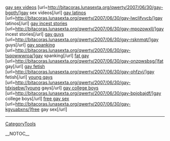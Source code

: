 <a href= http://bitacoras.lunasexta.org/qwerty/2007/06/30/gay-bgpth/ >gay sex videos</a>   [url=http://bitacoras.lunasexta.org/qwerty/2007/06/30/gay-bgpth/]gay sex videos[/url]   <a href= http://bitacoras.lunasexta.org/qwerty/2007/06/30/gay-lwclifvvcb/ >gay latinos</a>   [url=http://bitacoras.lunasexta.org/qwerty/2007/06/30/gay-lwclifvvcb/]gay latinos[/url]   <a href= http://bitacoras.lunasexta.org/qwerty/2007/06/30/gay-mpozowxll/ >gay incest stories</a>   [url=http://bitacoras.lunasexta.org/qwerty/2007/06/30/gay-mpozowxll/]gay incest stories[/url]   <a href= http://bitacoras.lunasexta.org/qwerty/2007/06/30/gay-rsknmqt/ >gay guys</a>   [url=http://bitacoras.lunasexta.org/qwerty/2007/06/30/gay-rsknmqt/]gay guys[/url]   <a href= http://bitacoras.lunasexta.org/qwerty/2007/06/30/gay-tsqowwwroa/ >gay spanking</a>   [url=http://bitacoras.lunasexta.org/qwerty/2007/06/30/gay-tsqowwwroa/]gay spanking[/url]   <a href= http://bitacoras.lunasexta.org/qwerty/2007/06/30/gay-onzpwsbsg/ >fat gay</a>   [url=http://bitacoras.lunasexta.org/qwerty/2007/06/30/gay-onzpwsbsg/]fat gay[/url]   <a href= http://bitacoras.lunasexta.org/qwerty/2007/06/30/gay-ohfzvj/ >gay fetish</a>   [url=http://bitacoras.lunasexta.org/qwerty/2007/06/30/gay-ohfzvj/]gay fetish[/url]   <a href= http://bitacoras.lunasexta.org/qwerty/2007/06/30/gay-tdxjsebw/ >young gays</a>   [url=http://bitacoras.lunasexta.org/qwerty/2007/06/30/gay-tdxjsebw/]young gays[/url]   <a href= http://bitacoras.lunasexta.org/qwerty/2007/06/30/gay-bpjobajdf/ >gay college boys</a>   [url=http://bitacoras.lunasexta.org/qwerty/2007/06/30/gay-bpjobajdf/]gay college boys[/url]   <a href= http://bitacoras.lunasexta.org/qwerty/2007/06/30/gay-kgyuabxns/ >free gay sex</a>   [url=http://bitacoras.lunasexta.org/qwerty/2007/06/30/gay-kgyuabxns/]free gay sex[/url]
----
[[CategoryTools]]

__NOTOC__
